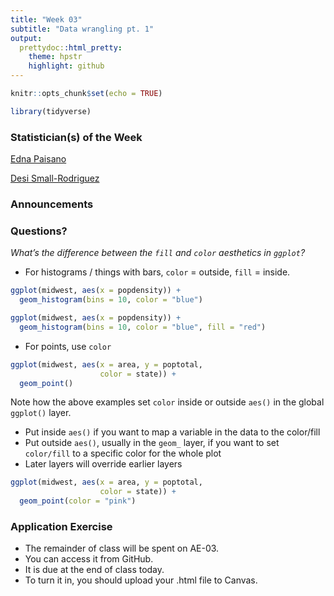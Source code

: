 ```yaml
---
title: "Week 03"
subtitle: "Data wrangling pt. 1"
output: 
  prettydoc::html_pretty:
    theme: hpstr
    highlight: github
---
```


```r
knitr::opts_chunk$set(echo = TRUE)
```

```r
library(tidyverse)
```

### Statistician(s) of the Week

[Edna Paisano](https://hardin47.github.io/CURV/scholars/paisano.html)

[Desi Small-Rodriguez](https://hardin47.github.io/CURV/scholars/small-rodriguez.html)



### Announcements

### Questions?

*What's the difference between the `fill` and `color` aesthetics in `ggplot`?*

-   For histograms / things with bars, `color` = outside, `fill` = inside.

```r
ggplot(midwest, aes(x = popdensity)) +
  geom_histogram(bins = 10, color = "blue")

ggplot(midwest, aes(x = popdensity)) +
  geom_histogram(bins = 10, color = "blue", fill = "red")
```

-   For points, use `color`

```r
ggplot(midwest, aes(x = area, y = poptotal, 
                    color = state)) +
  geom_point()
```

Note how the above examples set `color` inside or outside `aes()` in the global `ggplot()` layer.

-   Put inside `aes()` if you want to map a variable in the data to the color/fill
-   Put outside `aes()`, usually in the `geom_` layer, if you want to set `color/fill` to a specific color for the whole plot
-   Later layers will override earlier layers

```r
ggplot(midwest, aes(x = area, y = poptotal, 
                    color = state)) +
  geom_point(color = "pink")
```

### Application Exercise

-   The remainder of class will be spent on AE-03.
-   You can access it from GitHub.
-   It is due at the end of class today.
-   To turn it in, you should upload your .html file to Canvas.
